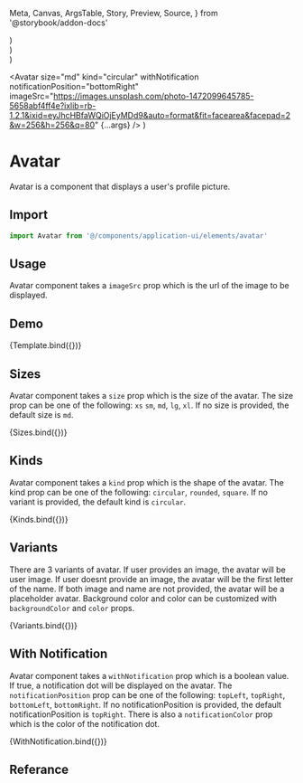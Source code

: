   Meta,
  Canvas,
  ArgsTable,
  Story,
  Preview,
  Source,
} from '@storybook/addon-docs'

<Meta title="Application UI/Elements/Avatar" component={Avatar} />


  <div className="flex gap-2">
    <Avatar
      size="xs"
      imageSrc="https://images.unsplash.com/photo-1472099645785-5658abf4ff4e?ixlib=rb-1.2.1&ixid=eyJhcHBfaWQiOjEyMDd9&auto=format&fit=facearea&facepad=2&w=256&h=256&q=80"
      {...args}
    />
    <Avatar
      size="sm"
      imageSrc="https://images.unsplash.com/photo-1472099645785-5658abf4ff4e?ixlib=rb-1.2.1&ixid=eyJhcHBfaWQiOjEyMDd9&auto=format&fit=facearea&facepad=2&w=256&h=256&q=80"
      {...args}
    />
    <Avatar
      size="md"
      imageSrc="https://images.unsplash.com/photo-1472099645785-5658abf4ff4e?ixlib=rb-1.2.1&ixid=eyJhcHBfaWQiOjEyMDd9&auto=format&fit=facearea&facepad=2&w=256&h=256&q=80"
      {...args}
    />
    <Avatar
      size="lg"
      imageSrc="https://images.unsplash.com/photo-1472099645785-5658abf4ff4e?ixlib=rb-1.2.1&ixid=eyJhcHBfaWQiOjEyMDd9&auto=format&fit=facearea&facepad=2&w=256&h=256&q=80"
      {...args}
    />
    <Avatar
      size="xl"
      imageSrc="https://images.unsplash.com/photo-1472099645785-5658abf4ff4e?ixlib=rb-1.2.1&ixid=eyJhcHBfaWQiOjEyMDd9&auto=format&fit=facearea&facepad=2&w=256&h=256&q=80"
      {...args}
    />
  </div>
)

  <div className="flex gap-2">
    <Avatar
      size="md"
      kind="circular"
      imageSrc="https://images.unsplash.com/photo-1472099645785-5658abf4ff4e?ixlib=rb-1.2.1&ixid=eyJhcHBfaWQiOjEyMDd9&auto=format&fit=facearea&facepad=2&w=256&h=256&q=80"
      {...args}
    />
    <Avatar
      size="md"
      kind="rounded"
      imageSrc="https://images.unsplash.com/photo-1472099645785-5658abf4ff4e?ixlib=rb-1.2.1&ixid=eyJhcHBfaWQiOjEyMDd9&auto=format&fit=facearea&facepad=2&w=256&h=256&q=80"
      {...args}
    />
    <Avatar
      size="md"
      kind="square"
      imageSrc="https://images.unsplash.com/photo-1472099645785-5658abf4ff4e?ixlib=rb-1.2.1&ixid=eyJhcHBfaWQiOjEyMDd9&auto=format&fit=facearea&facepad=2&w=256&h=256&q=80"
      {...args}
    />
  </div>
)

  <div className="flex gap-2">
    <Avatar
      size="md"
      imageSrc="https://images.unsplash.com/photo-1472099645785-5658abf4ff4e?ixlib=rb-1.2.1&ixid=eyJhcHBfaWQiOjEyMDd9&auto=format&fit=facearea&facepad=2&w=256&h=256&q=80"
      {...args}
    />
    <Avatar size="md" personName="John Doe" {...args} />
    <Avatar size="md" {...args} />
  </div>
)

  <Avatar
    size="md"
    kind="circular"
    withNotification
    notificationPosition="bottomRight"
    imageSrc="https://images.unsplash.com/photo-1472099645785-5658abf4ff4e?ixlib=rb-1.2.1&ixid=eyJhcHBfaWQiOjEyMDd9&auto=format&fit=facearea&facepad=2&w=256&h=256&q=80"
    {...args}
  />
)

# Avatar

Avatar is a component that displays a user's profile picture.

## Import

```js
import Avatar from '@/components/application-ui/elements/avatar'
```

## Usage

Avatar component takes a `imageSrc` prop which is the url of the image to be displayed.

## Demo

<Canvas>
  <Story
    name="Default"
    args={{
      imageSrc:
        'https://images.unsplash.com/photo-1472099645785-5658abf4ff4e?ixlib=rb-1.2.1&ixid=eyJhcHBfaWQiOjEyMDd9&auto=format&fit=facearea&facepad=2&w=256&h=256&q=80',
    }}
  >
    {Template.bind({})}
  </Story>
</Canvas>

## Sizes

Avatar component takes a `size` prop which is the size of the avatar. The size prop can be one of the following: `xs` `sm`, `md`, `lg`, `xl`. If no size is provided, the default size is `md`.

<Canvas>
  <Story name="Sizes">{Sizes.bind({})}</Story>
</Canvas>

## Kinds

Avatar component takes a `kind` prop which is the shape of the avatar. The kind prop can be one of the following: `circular`, `rounded`, `square`. If no variant is provided, the default kind is `circular`.

<Canvas>
  <Story name="Kinds">{Kinds.bind({})}</Story>
</Canvas>

## Variants

There are 3 variants of avatar. If user provides an image, the avatar will be user image. If user doesnt provide an image, the avatar will be the first letter of the name. If both image and name are not provided, the avatar will be a placeholder avatar. Background color and color can be customized with `backgroundColor` and `color` props.

<Canvas>
  <Story name="Variants">{Variants.bind({})}</Story>
</Canvas>

## With Notification

Avatar component takes a `withNotification` prop which is a boolean value. If true, a notification dot will be displayed on the avatar. The `notificationPosition` prop can be one of the following: `topLeft`, `topRight`, `bottomLeft`, `bottomRight`. If no notificationPosition is provided, the default notificationPosition is `topRight`. There is also a `notificationColor` prop which is the color of the notification dot.

<Canvas>
  <Story name="With Notification">{WithNotification.bind({})}</Story>
</Canvas>

## Referance

<ArgsTable of={Avatar} />
